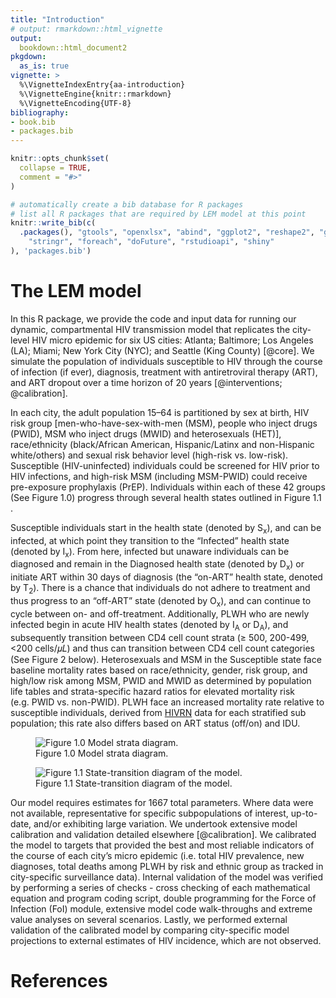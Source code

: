 ```yaml
---
title: "Introduction"
# output: rmarkdown::html_vignette
output:
  bookdown::html_document2
pkgdown:
  as_is: true
vignette: >
  %\VignetteIndexEntry{aa-introduction}
  %\VignetteEngine{knitr::rmarkdown}
  %\VignetteEncoding{UTF-8}
bibliography:
- book.bib
- packages.bib  
---
```


```r
knitr::opts_chunk$set(
  collapse = TRUE,
  comment = "#>"
)
```

```r
# automatically create a bib database for R packages
# list all R packages that are required by LEM model at this point
knitr::write_bib(c(
  .packages(), "gtools", "openxlsx", "abind", "ggplot2", "reshape2", "gridExtra", "deSolve", "abind", "zoo", "tictoc", "rmarkdown",
    "stringr", "foreach", "doFuture", "rstudioapi", "shiny"
), 'packages.bib')
```

# The LEM model {-}

In this R package, we provide the code and input data for running our dynamic, compartmental HIV transmission model that replicates the city-level HIV micro epidemic for six US cities: Atlanta; Baltimore; Los Angeles (LA); Miami; New York City (NYC); and Seattle (King County) [@core]. We simulate the population of individuals susceptible to HIV through the course of infection (if ever), diagnosis, treatment with antiretroviral therapy (ART), and ART dropout over a time horizon of 20 years [@interventions; @calibration].


In each city, the adult population 15–64 is partitioned by sex at birth, HIV risk group [men-who-have-sex-with-men (MSM), people who inject drugs (PWID), MSM who inject drugs (MWID) and heterosexuals (HET)], race/ethnicity (black/African American, Hispanic/Latinx and non-Hispanic white/others) and sexual risk behavior level (high-risk vs. low-risk). Susceptible (HIV-uninfected) individuals could be screened for HIV prior to HIV infections, and high-risk MSM (including MSM-PWID) could receive pre-exposure prophylaxis (PrEP). Individuals within each of these 42 groups (See Figure 1.0) progress through several health states outlined in Figure 1.1 \ref{fig:01_model_diagram.png}. 

\vspace{12pt}
\vspace{12pt}

Susceptible individuals start in the health state (denoted by S~x~), and can be infected, at which point they transition to the “Infected” health state (denoted by I~x~). From here, infected but unaware individuals can be diagnosed and remain in the Diagnosed health state (denoted by D~x~) or initiate ART within 30 days of diagnosis (the “on-ART” health state, denoted by T~2~). There is a chance that individuals do not adhere to treatment and thus progress to an “off-ART" state (denoted by O~x~), and can continue to cycle between on- and off-treatment. Additionally, PLWH who are newly infected begin in acute HIV health states (denoted by I~A~ or D~A~), and subsequently transition between CD4 cell count strata (≥ 500, 200-499, <200 cells/𝜇𝐿) and thus can transition between CD4 cell count categories (See Figure 2 below). Heterosexuals and MSM in the Susceptible state face baseline mortality rates based on race/ethnicity, gender, risk group, and high/low risk among MSM, PWID and MWID as determined by population life tables and strata-specific hazard ratios for elevated mortality risk (e.g. PWID vs. non-PWID). PLWH face an increased mortality rate relative to susceptible individuals, derived from [HIVRN]( https://cds.johnshopkins.edu/hivrn/) data for each stratified sub population; this rate also differs based on ART status (off/on) and IDU.

![Figure 1.0 Model strata diagram. \label{fig:model-strata}](../figs/02_model_strata.png)








![Figure 1.1 State-transition diagram of the model.](../figs/01_model_diagram.png) 


Our model requires estimates for 1667 total parameters. Where data were not available, representative for specific subpopulations of interest, up-to-date, and/or exhibiting large variation. We undertook extensive model calibration and validation detailed elsewhere [@calibration]. We calibrated the model to targets that provided the best and most reliable indicators of the course of each city’s micro epidemic (i.e. total HIV prevalence, new diagnoses, total deaths among PLWH by risk and ethnic group as tracked in city-specific surveillance data). Internal validation of the model was verified by performing a series of checks - cross checking of each mathematical equation and program coding script, double programming for the Force of Infection (FoI) module, extensive model code walk-throughs and extreme value analyses on several scenarios. Lastly, we performed external validation of the calibrated model by comparing city-specific model projections to external estimates of HIV incidence, which are not observed.

# References {-}
